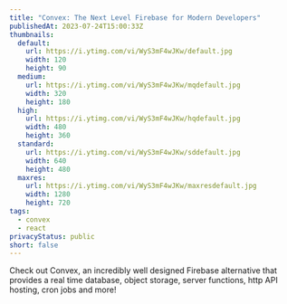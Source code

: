 ```yaml
---
title: "Convex: The Next Level Firebase for Modern Developers"
publishedAt: 2023-07-24T15:00:33Z
thumbnails:
  default:
    url: https://i.ytimg.com/vi/WyS3mF4wJKw/default.jpg
    width: 120
    height: 90
  medium:
    url: https://i.ytimg.com/vi/WyS3mF4wJKw/mqdefault.jpg
    width: 320
    height: 180
  high:
    url: https://i.ytimg.com/vi/WyS3mF4wJKw/hqdefault.jpg
    width: 480
    height: 360
  standard:
    url: https://i.ytimg.com/vi/WyS3mF4wJKw/sddefault.jpg
    width: 640
    height: 480
  maxres:
    url: https://i.ytimg.com/vi/WyS3mF4wJKw/maxresdefault.jpg
    width: 1280
    height: 720
tags:
  - convex
  - react
privacyStatus: public
short: false
---
```


Check out Convex, an incredibly well designed Firebase alternative that provides a real time database, object storage, server functions, http API hosting, cron jobs and more!
